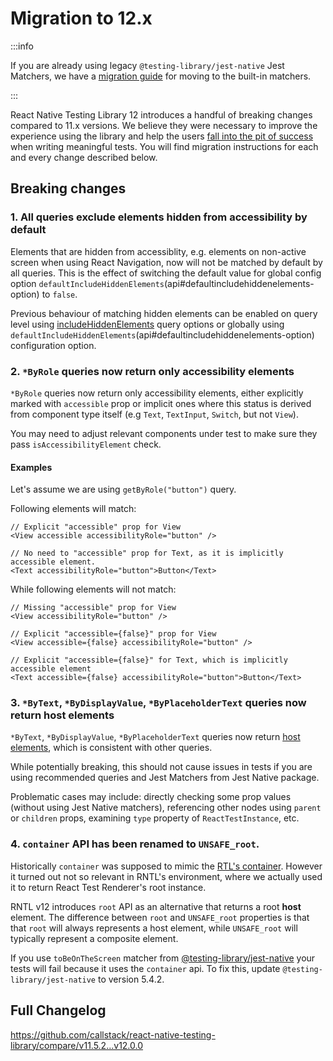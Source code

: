 # Migration to 12.x

:::info

If you are already using legacy `@testing-library/jest-native` Jest Matchers, we have a [migration guide](migration-jest-native) for moving to the built-in matchers.

:::

React Native Testing Library 12 introduces a handful of breaking changes compared to 11.x versions. We believe they were necessary to improve the experience using the library and help the users [fall into the pit of success](https://blog.codinghorror.com/falling-into-the-pit-of-success/) when writing meaningful tests. You will find migration instructions for each and every change described below.

## Breaking changes

### 1. All queries exclude elements hidden from accessibility by default

Elements that are hidden from accessiblity, e.g. elements on non-active screen when using React Navigation, now will not be matched by default by all queries. This is the effect of switching the default value for global config option `defaultIncludeHiddenElements`(api#defaultincludehiddenelements-option) to `false`.

Previous behaviour of matching hidden elements can be enabled on query level using [includeHiddenElements](queries#includehiddenelements-option) query options or globally using `defaultIncludeHiddenElements`(api#defaultincludehiddenelements-option) configuration option.

### 2. `*ByRole` queries now return only accessibility elements

`*ByRole` queries now return only accessibility elements, either explicitly marked with `accessible` prop or implicit ones where this status is derived from component type itself (e.g `Text`, `TextInput`, `Switch`, but not `View`).

You may need to adjust relevant components under test to make sure they pass `isAccessibilityElement` check.

#### Examples

Let's assume we are using `getByRole("button")` query.

Following elements will match:

```tsx
// Explicit "accessible" prop for View
<View accessible accessibilityRole="button" />

// No need to "accessible" prop for Text, as it is implicitly accessible element.
<Text accessibilityRole="button">Button</Text>
```

While following elements will not match:

```tsx
// Missing "accessible" prop for View
<View accessibilityRole="button" />

// Explicit "accessible={false}" prop for View
<View accessible={false} accessibilityRole="button" />

// Explicit "accessible={false}" for Text, which is implicitly accessible element
<Text accessible={false} accessibilityRole="button">Button</Text>
```

### 3. `*ByText`, `*ByDisplayValue`, `*ByPlaceholderText` queries now return host elements

`*ByText`, `*ByDisplayValue`, `*ByPlaceholderText` queries now return [host elements](testing-env#host-and-composite-components), which is consistent with other queries.

While potentially breaking, this should not cause issues in tests if you are using recommended queries and Jest Matchers from Jest Native package.

Problematic cases may include: directly checking some prop values (without using Jest Native matchers), referencing other nodes using `parent` or `children` props, examining `type` property of `ReactTestInstance`, etc.

### 4. `container` API has been renamed to `UNSAFE_root`.

Historically `container` was supposed to mimic the [RTL's container](https://testing-library.com/docs/react-testing-library/screen#container). However it turned out not so relevant in RNTL's environment, where we actually used it to return React Test Renderer's root instance.

RNTL v12 introduces `root` API as an alternative that returns a root **host** element. The difference between `root` and `UNSAFE_root` properties is that that `root` will always represents a host element, while `UNSAFE_root` will typically represent a composite element.

If you use `toBeOnTheScreen` matcher from [@testing-library/jest-native](https://github.com/testing-library/jest-native) your tests will fail because it uses the `container` api. To fix this, update `@testing-library/jest-native` to version 5.4.2.

## Full Changelog

https://github.com/callstack/react-native-testing-library/compare/v11.5.2...v12.0.0
